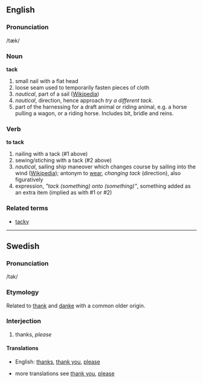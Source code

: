 ==English==
===Pronunciation===
/tæk/

===Noun===
'''tack'''

#small nail with a flat head
#loose seam used to temporarily fasten pieces of cloth
#''nautical'', part of a sail ([[en:tack|Wikipedia]])
#''nautical'', direction, hence approach ''try a different tack.''
#part of the harnessing for a draft animal or riding animal, e.g. a horse pulling a wagon, or a riding horse. Includes bit, bridle and reins.

===Verb===
'''to tack'''

#nailing with a tack (#1 above)
#sewing/stiching with a tack (#2 above)
#''nautical'', sailing ship maneover which changes course by sailing into the wind ([[en:tack|Wikipedia]]); antonym to [[wear]], ''changing tack'' (direction), also figuratively
#expression, ''"tack (something) onto (something)"'', something added as an extra item (implied as with #1 or #2)

===Related terms===
*[[tacky]]

----

==Swedish==
===Pronunciation===
/tak/

===Etymology===
Related to [[thank]] and [[danke]] with a common older origin.

===Interjection===
#thanks, ''please''

====Translations====
*English: [[thanks]], [[thank you]], [[please]]


*more translations see [[thank you]], [[please]]